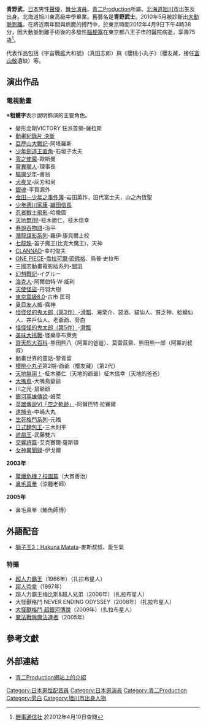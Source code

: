 {{MOSLOW|time=2015-04-07T13:40:08+00:00}}
{{noteTA|G1=Anime}}
{{配音員
|名字= 青野武
|圖像= 
|尺寸= 
|說明= 
|藝名= 
|英文名= 
|本名= 
|暱稱= 
|配偶= 
|出生地= 
|出身地= {{JPN}}[[北海道|北海道]][[旭川市|旭川市]]
|死歿地= {{JPN}}[[東京都|東京都]][[八王子市|八王子市]]
|身高= 
|血型= 
|生年= 1936
|生月= 6
|生日= 19
|歿年= 2012
|歿月= 4
|歿日= 9
|所屬= [[青二Production|青二Production]]
|活動時期= 
|出道作= 
|代表作= 真田志郎（[[宇宙戰艦大和號|宇宙戰艦大和號]]系列）<br />明神博士（[[六神合體|六神合體]]）<br />超級惡魔（[[聖魔大戰|聖魔大戰]]系列）<br />比克大魔王（[[七龍珠|七龍珠]]系列）<br />爺爺（櫻友藏－第2代）（[[櫻桃小丸子|櫻桃小丸子]]）
|網站= 
|其他= 
|module={{Japanese|embed=yes|japanese=青野 武|kana=あおの たけし|romaji=Aono Takeshi}}
}}

'''青野武'''{{BD|1936年|6月19日|2012年|4月9日|catIdx=Aono Takeshi}}，[[日本|日本]]男性[[聲優|聲優]]，[[舞台劇|舞台]][[演員|演員]]。[[青二Production|青二Production]]所屬。[[北海道|北海道]][[旭川市|旭川市]]出生及出身。北海道旭川東高級中學畢業。舊藝名是'''青野武士'''。2010年5月被診斷出[[主动脉夹层|大動脈剝離]]。在將近兩年間與病魔的搏鬥中，於東京時間2012年4月9日下午4時38分，因大動脈剝離手術後的多發性[[中風|腦梗塞]]在東京都八王子市的醫院病逝，享壽75歳<ref>[http://www.jiji.com/jc/c?g=obt_30&k=2012041000585 {{lang|ja|声優の青野武氏死去}}] [[時事通信社|時事通信社]] 於2012年4月10日查閲</ref>。

代表作品包括《宇宙戰艦大和號》（真田志郎）與《櫻桃小丸子》（櫻友藏，接任[[富山敬|富山敬]]遺缺）等。

==演出作品==
===電視動畫===
※'''粗體字'''表示說明飾演的主要角色。
* 變形金剛VICTORY 狂派首領-薩拉斯
* [[動畫紀錄片_決斷|動畫紀錄片 決斷]]
* [[亞歷山大戰記|亞歷山大戰記]]-阿塔羅斯
* [[少年劍道王直角|少年劍道王直角]]-石垣子太夫
* [[零之使魔|零之使魔]]-歐斯曼
* [[靈異獵人|靈異獵人]]-理事長
* [[驅魔少年|驅魔少年]]-書翁
* [[犬夜叉|犬夜叉]]-灰刃和尚
* [[銀魂_(動畫)|銀魂]]-平賀源外
* [[金田一少年之事件簿|金田一少年之事件簿]]-岩田英作，田代富士夫，山之內恆聖
* [[少年德川家康|少年德川家康]]-[[織田信長|織田信長]]
* [[忍者戰士飛影|忍者戰士飛影]]-哈撒圖
* [[天地無用!|天地無用!]]-柾木勝仁、柾木信幸
* [[巷說百物語|巷說百物語]]-治平
* [[潛龍諜影系列|潛龍諜影系列]]-羅伊·康貝爾上校
* [[七龍珠|七龍珠]]-笛子魔王(比克大魔王)，天神
* [[CLANNAD|CLANNAD]]-幸村俊夫
* [[ONE_PIECE|ONE PIECE]]-[[喬拉可爾·密佛格|喬拉可爾·密佛格]]、烏普·史拉布
* 三國志動畫電影版系列-[[關羽|關羽]]
* [[幻想戰記|幻想戰記]]-イグルー
* [[洛克人|洛克人]]-阿爾伯特‧W‧威利
* [[天使怪盜|天使怪盜]]-丹羽大樹
* [[東京震級8.0|東京震級8.0]]-古市 匡司
* [[夏目友人帳|夏目友人帳]]-露神
* [[鬼太郎|怪怪怪的鬼太郎（第3作）]]-[[滑瓢|滑瓢]]、海栗介、袋酒、貓仙人、貧乏神、蛤蟆仙人、井戶仙人、老爺爺、旁白
* [[鬼太郎|怪怪怪的鬼太郎（第5作）]]-[[滑瓢|滑瓢]]
* [[美味大挑戰|美味大挑戰]]-怪樂亭布萊克
* [[齊天烈大百科|齊天烈大百科]]-熊田熊八（阿薰的爸爸）、莫雷茲齋、熊田熊一郎（阿薰的叔叔）
* 動畫世界的童話-黎胥留
* [[櫻桃小丸子|櫻桃小丸子]]第2期-爺爺（櫻友藏）（第2代）
* [[天地無用！|天地無用！]]-柾木勝仁（天地的爺爺）柾木信幸（天地的爸爸）
* [[大嘴鳥_(電視動畫)|大嘴鳥]]-大嘴鳥爺爺
* 川之光-鼠爺爺
* [[銀河英雄傳說|銀河英雄傳說]]-姆萊
* [[英雄傳說VI「空之軌跡」|英雄傳說VI「空之軌跡」]]-阿爾巴特·拉賽爾
* [[逮捕令_(動畫)|逮捕令]]-中嶋大丸
* [[生死格鬥系列|生死格鬥系列]]-元福
* [[日式麵包王|日式麵包王]]-三木則平
* [[遊戲王|遊戲王]]-武藤雙六
* [[交響詩篇|交響詩篇]]-艾克賽爾·薩斯頓
* [[女神異聞錄|女神異聞錄]]-伊戈爾
'''2003年'''
* [[驚爆危機|驚爆危機？校園篇]]（大貫善治）
* [[鼻毛真拳|鼻毛真拳]]（涼麵老師）
'''2005年'''
* 鼻毛真拳（鮪魚師傅）

==外語配音==
* [[獅子王3：Hakuna_Matata|獅子王3：Hakuna Matata]]-麥斯叔叔、愛生氣

===特撮===
*[[超人力霸王|超人力霸王]]（1966年）（扎拉布星人）
*[[超人帝拿|超人帝拿]]（1997年）
*超人力霸王梅比斯&超人兄弟（2006年）（扎拉布星人）
*大怪獸格鬥 NEVER ENDING ODYSSEY（2008年）（扎拉布星人）
*[[大怪獸格鬥_超銀河傳說|大怪獸格鬥 超銀河傳說]]（2009年）（扎拉布星人）
*[[魔法戰隊魔法連者|魔法戰隊魔法連者]]（2005年）



==參考文獻==
{{reflist}}

==外部連結==
* [http://www.aoni.co.jp/actor/a/aono-takeshi.html 青二Production網站上的介紹] {{ja}}

{{Authority control}}
{{青二Production}}
{{DEFAULTSORT:Aono Takeshi}}
[[Category:日本男性配音員|Category:日本男性配音員]]
[[Category:日本男演員|Category:日本男演員]]
[[Category:青二Production|Category:青二Production]]
[[Category:旁白|Category:旁白]]
[[Category:旭川市出身人物|Category:旭川市出身人物]]